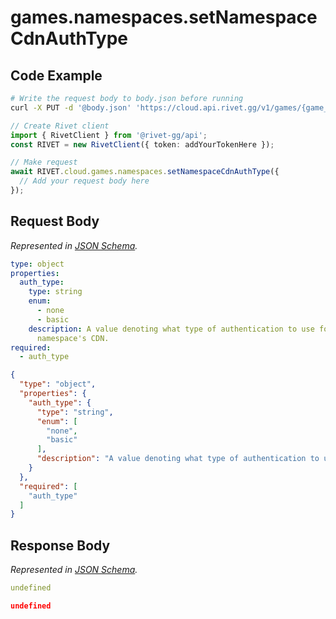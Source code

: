 
# games.namespaces.setNamespaceCdnAuthType

## Code Example

<CodeGroup title='Request' tag='PUT' label='https://cloud.api.rivet.gg/v1/games/{game_id}/namespaces/{namespace_id}/cdn-auth'>

```bash {{ title: 'cURL' }}
# Write the request body to body.json before running
curl -X PUT -d '@body.json' 'https://cloud.api.rivet.gg/v1/games/{game_id}/namespaces/{namespace_id}/cdn-auth'
```

```ts
// Create Rivet client
import { RivetClient } from '@rivet-gg/api';
const RIVET = new RivetClient({ token: addYourTokenHere });

// Make request
await RIVET.cloud.games.namespaces.setNamespaceCdnAuthType({
  // Add your request body here
});
```

</CodeGroup>


## Request Body

_Represented in [JSON Schema](https://json-schema.org/)._

<CodeGroup title='Request'>

```yaml
type: object
properties:
  auth_type:
    type: string
    enum:
      - none
      - basic
    description: A value denoting what type of authentication to use for a game
      namespace's CDN.
required:
  - auth_type

```

```json
{
  "type": "object",
  "properties": {
    "auth_type": {
      "type": "string",
      "enum": [
        "none",
        "basic"
      ],
      "description": "A value denoting what type of authentication to use for a game namespace's CDN."
    }
  },
  "required": [
    "auth_type"
  ]
}
```

</CodeGroup>


## Response Body

_Represented in [JSON Schema](https://json-schema.org/)._

<CodeGroup title='Response'>

```yaml
undefined
```

```json
undefined
```

</CodeGroup>

